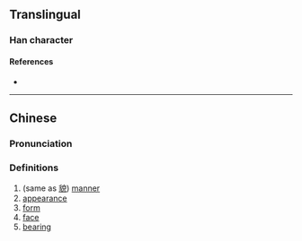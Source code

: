 {{character info/new}}
==Translingual==

===Han character===
{{Han char|rn=12|rad=八|as=05|sn=7|four=|canj=HAC|ids=⿱白八}}

====References====
* {{Han ref|kx=0127.160|hdz=10244.070|uh=34B5|ud=13493}}

----

==Chinese==
{{zh-forms}}

===Pronunciation===
{{zh-pron
|m=mào
|c=mau6,mo1
|mc=
|oc=
|ma=
|cat=n
}}

===Definitions===
{{zh-hanzi}}

# (same as [[貌]]) [[manner]]
# [[appearance]]
# [[form]]
# [[face]]
# [[bearing]]